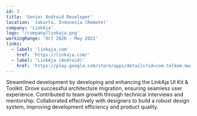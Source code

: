 ```yaml
---
id: 3
title: 'Senior Android Developer'
location: 'Jakarta, Indonesia (Remote)'
company: 'LinkAja'
logo: '/company/linkaja.png'
workingRange: 'Oct 2020 - May 2022'
links:
  - label: 'linkaja.com'
    href: 'https://linkaja.com/'
  - label: 'LinkAja (Android)'
    href: 'https://play.google.com/store/apps/details?id=com.telkom.mwallet'
---
```


Streamlined development by developing and enhancing the LinkAja UI Kit & Toolkit. Drove
successful architecture migration, ensuring seamless user experience. Contributed to team
growth through technical interviews and mentorship. Collaborated effectively with designers to
build a robust design system, improving development efficiency and product quality.